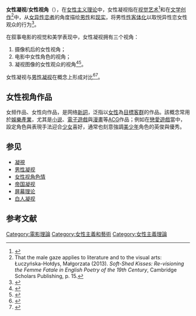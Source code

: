 {{Expand English|Female gaze}}
{{女性主義側欄}}
{{Redirect2|女性向|愛慕女性的性取向|戀女向}}

'''女性凝视'''/'''女性视角'''（{{lang-en|female gaze}}），在[[女性主义理论|女性主义理论]]中，女性凝视指在[[視覺藝術|视觉艺术]]<ref>{{cite encyclopedia|url=http://plato.stanford.edu/entries/feminism-aesthetics/|title=Feminist Aesthetics|encyclopedia=Stanford Encyclopedia of Philosophy|quote=Assumes a standard point of view that is masculine and heterosexual. . . . The phrase 'male gaze' refers to the frequent framing of objects of visual art so that the viewer is situated in a masculine position of appreciation.|date=Winter 2012|access-date=13 May 2015|archive-date=2019-08-02|archive-url=https://web.archive.org/web/20190802101040/https://plato.stanford.edu/entries/feminism-aesthetics/|dead-url=no}}</ref>和在[[文學|文学创作]]<ref>That the male gaze applies to literature and to the visual arts: Łuczyńska-Hołdys, Małgorzata (2013). ''Soft-Shed Kisses: Re-visioning the Femme Fatale in English Poetry of the 19th Century'', Cambridge Scholars Publishing, p. 15.</ref>中，从[[女异性恋者|女异性恋者]]的角度描绘[[男性|男性]]和[[現實|现实]]，将男性[[性客体化|性客体化]]以取悦异性恋女性观众的行为<ref>{{cite journal|last=Eaton|first=E.W.|title=Feminist Philosophy of Art|journal= Philosophy Compass|volume=3|issue=5|pages=873–893 |publisher=Wiley-Blackwell|doi=10.1111/j.1747-9991.2008.00154.x|date=September 2008}}</ref>。

在叙事电影的视觉和美学表现中，女性凝视拥有三个视角：

# 摄像机后的女性视角；
# 电影中女性角色的视角；
# 凝视图像的女性观众的视角<ref>{{cite book|last=Devereaux|first=Mary|chapter=Oppressive Texts, Resisting Readers, and the Gendered Spectator: The "New" Aesthetics|editor1-last=Brand|editor1-first=Peggy Z.|editor2-last=Korsmeyer|editor2-first=Carolyn|title=Feminism and tradition in aesthetics|page=[https://books.google.com/books?id=qVqJvchIb5YC&pg=PA126 126]|publisher=Penn State University Press|location=University Park, Pennsylvania|year=1995|isbn=9780271043968}}</ref><ref>{{cite book|last=Walters|first=Suzanna Danuta|author-link=Suzanna Danuta Walters|chapter = Visual Pressures: On Gender and Looking |editor-last=Walters|editor-first=Suzanna Danuta|title= Material Girls: Making Sense of Feminist Cultural Theory|page=[https://archive.org/details/materialgirlsmak0000walt/page/57 57]|publisher=University of California Press|location=Berkeley, California|year=1995|isbn= 9780520089778}}</ref>。

女性凝视与[[男性凝视|男性凝视]]在概念上形成对比<ref name="interview-mulvey-2011">{{cite journal | last = Sassatelli | first = Roberta | title = Interview with Laura Mulvey: Gender, Gaze and Technology in Film Culture | journal = [[Theory,_Culture_&_Society|Theory, Culture & Society]] | volume = 28 | issue = 5 | pages = 123–143 | doi = 10.1177/0263276411398278 | date = September 2011 }}</ref><ref name="jacobsson">{{Cite report |author= Jacobsson, Eva-Maria |date= 1999 |title= A Female Gaze? |url= http://cid.nada.kth.se/pdf/cid_51.pdf |publisher= Royal Institute of Technology |location= Stockholm, Sweden |dead-url= no |archive-url= https://web.archive.org/web/20111004025557/http://cid.nada.kth.se/pdf/cid_51.pdf |archive-date= 2011-10-04 |access-date= 2021-01-04 }}</ref>。

==女性视角作品==
女频作品、女性向作品，是网络[[新詞|新詞]]，泛指以[[女性|女性]]為[[目標客群|目標客群]]的作品。該概念常用於[[娛樂產業|娛樂產業]]，尤其是[[小说|小说]]、[[電子遊戲|電子遊戲]]與[[漫畫|漫畫]]等[[ACG|ACG]]作品；例如在[[戀愛遊戲|戀愛遊戲]]當中，設定角色與表現手法迎合[[少女|少女]]喜好，通常也刻意強調[[美少年|美少年]]角色的英俊與優秀。

== 参见 ==
*[[凝視|凝視]]
*[[男性凝视|男性凝视]]
*[[女性视角色情|女性视角色情]]
*[[帝国凝视|帝国凝视]]
*[[屏幕理论|屏幕理论]]
*[[白人凝视|白人凝视]]

== 参考文献 ==
{{Reflist|30em}}
[[Category:電影理論|Category:電影理論]]
[[Category:女性主義和藝術|Category:女性主義和藝術]]
[[Category:女性主義理論|Category:女性主義理論]]